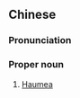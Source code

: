 ==Chinese==
{{zh-forms}}

===Pronunciation===
{{zh-pron
|m=Rènshénxīng
|c=jam6 san4 sing1
|mc=
|oc=
|cat=pn
}}

===Proper noun===
{{zh-proper noun}}

# {{lb|zh|astronomy}} [[Haumea]]